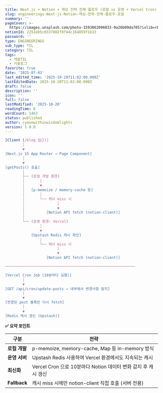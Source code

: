 ```yaml
---
title: Next.js + Notion + 캐싱 전략 전체 플로우 (로컬 vs 운영 + Vercel Cron)
slug: engineerings-Next-js-Notion-캐싱-전략-전체-플로우-로컬
summary: ''
pageCover: >-
  https://images.unsplash.com/photo-1593062096033-9a26b09da705?ixlib=rb-4.0.3&q=85&fm=jpg&crop=entropy&cs=srgb
notionId: 2251eb5c0337802f8f44c164859f1b33
password: ''
type: ENGINEERINGS
sub_type: TIL
category: TIL
tags:
  - 개발TIL
  - 기술로그
favorite: true
date: '2025-07-03'
last_edited_time: '2025-10-20T11:02:00.000Z'
lastEditedDate: 2025-10-20T11:02:00.000Z
draft: false
description: ''
icon: ''
full: false
lastModified: '2025-10-20'
readingTime: 8
wordCount: 1463
status: published
author: ryoonwithinwisdomlights
version: 1.0.0
---
```


```typescript
[Client (/blog 접근)]
        │
        ▼
[Next.js 15 App Router → Page Component]
        │
        ▼
[getPosts() 호출]
        │
        ├── (로컬 개발 환경)
        │       │
        │       ▼
        │   [p-memoize / memory-cache 등]
        │       │
        │       └── 캐시 miss 시
        │               │
        │               ▼
        │          [Notion API fetch (notion-client)]
        │
        └── (운영 환경: Vercel)
                │
                ▼
            [Upstash Redis 캐시 확인]
                │
                └── 캐시 miss 시
                        │
                        ▼
                   [Notion API fetch (notion-client)]

────────────────────────────────────────────────────────────

[Vercel Cron Job (10분마다 실행)]
        │
        ▼
[GET /api/cron/update-posts → 내부에서 변경사항 탐지]
        │
        ▼
[변경된 post 블록만 다시 fetch]
        │
        ▼
[Redis 캐시 갱신 (Upstash)]
```



<strong>✅ 요약 포인트</strong>



| <strong>구분</strong>       | <strong>전략</strong>                                        |
| ------------ | --------------------------------------------- |
| <strong>로컬 개발</strong>    | p-memoize, memory-cache, Map 등 in-memory 방식   |
| <strong>운영 서버</strong>    | Upstash Redis 사용하여 Vercel 환경에서도 지속되는 캐시       |
| <strong>최신화</strong>      | Vercel Cron 으로 10분마다 Notion 데이터 변화 감지 후 캐시 갱신 |
| <strong>Fallback</strong> | 캐시 miss 시에만 notion-client 직접 호출 (서버 전용)       |

